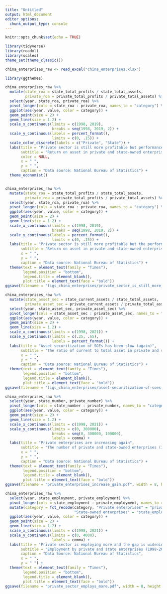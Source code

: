 ```yaml
---
title: "Untitled"
output: html_document
editor_options: 
  chunk_output_type: console
---
```


```r
knitr::opts_chunk$set(echo = TRUE)
```

```r
library(tidyverse)
library(readxl)
library(scales)
theme_set(theme_classic())

china_enterprises_raw <- read_excel("china_enterprises.xlsx")

```



```r
library(ggthemes)

china_enterprises_raw %>% 
  mutate(state_roa = state_total_profits / state_total_assets, 
         private_roa = private_total_profits / private_total_assets) %>% 
  select(year, state_roa, private_roa) %>% 
  pivot_longer(cols = state_roa : private_roa, names_to = "category") %>% 
  ggplot(aes(year, value, color = category)) +
  geom_point(size = 2) +
  geom_line(size = 1.2) +
  scale_x_continuous(limits = c(1998, 2019), 
                     breaks = seq(1998, 2019, 2)) +
  scale_y_continuous(labels = percent_format(), 
                     limits = c(0, .15)) +
  scale_color_discrete(labels = c("Private", "State")) +
  labs(title = "Private sector is still more profitable but performance is declining",
       subtitle = "Return on asset in private and state-owned enterprises (1998-2019)",
       color = NULL, 
       x = " ", 
       y = " ", 
       caption = "Data source: National Bureau of Statistics") +
  theme_economist()


china_enterprises_raw %>% 
  mutate(state_roa = state_total_profits / state_total_assets, 
         private_roa = private_total_profits / private_total_assets) %>% 
  select(year, state_roa, private_roa) %>% 
  pivot_longer(cols = state_roa : private_roa, names_to = "category") %>% 
  ggplot(aes(year, value, color = category)) +
  geom_point(size = 2) +
  geom_line(size = 1.2) +
  scale_x_continuous(limits = c(1998, 2019), 
                     breaks = seq(1998, 2019, 2)) +
  scale_y_continuous(labels = percent_format(), 
                     limits = c(0, .15)) +
  labs(title = "Private sector is still more profitable but the performance is weakning", 
       subtitle = "Return on asset in private and state-owned enterprises (1998-2019)",
       x = " ", 
       y = " ", 
       caption = "Data source: National Bureau of Statistics") +
  theme(text = element_text(family = "Times"),
        legend.position = "bottom", 
        legend.title = element_blank(), 
        plot.title = element_text(face = "bold"))
ggsave(filename = "figs_china_enterprises/private_sector_is_still_more_profitable.pdf", width = 8, height = 5)
```



```r
china_enterprises_raw %>% 
  mutate(state_asset_sec = state_current_assets / state_total_assets, 
         private_asset_sec = private_current_assets / private_total_assets) %>% 
  select(year, state_asset_sec, private_asset_sec) %>% 
  pivot_longer(cols = state_asset_sec : private_asset_sec, names_to = "category") %>% 
  ggplot(aes(year, value, color = category)) +
  geom_point(size = 2) +
  geom_line(size = 1.2) +
  scale_x_continuous(limits = c(1998, 2021)) +
  scale_y_continuous(limits = c(.25, .65), 
                     labels = percent_format()) +
  labs(title = "Asset securitization of SOEs has been slow (again)", 
       subtitle = "The ratio of current to total asset in private and state-owned sectors (1998-2019)", 
       x = " ", 
       y = " ", 
       caption = "Data source: National Bureau of Statistics") +
  theme(text = element_text(family = "Times"), 
        legend.position = "bottom", 
        legend.title = element_blank(),
        plot.title = element_text(face = "bold"))
ggsave(filename = "figs_china_enterprises/asset-securitization-of-soes-has-been-slow.pdf", width = 8, height = 5)
```



```r
china_enterprises_raw %>% 
  select(year, state_number, private_number) %>% 
  pivot_longer(cols = state_number : private_number, names_to = "category") %>% 
  ggplot(aes(year, value, color = category)) +
  geom_point(size = 2) +
  geom_line(size = 1.2) +
  scale_x_continuous(limits = c(1998, 2021)) +
  scale_y_continuous(limits = c(0, 300000), 
                     breaks = seq(0, 300000, 100000), 
                     labels = comma) +
  labs(title = "Private enterprises are increasing again", 
       subtitle = "The number of private and state-owned enterprises (1998-2019)", 
       x = " ", 
       y = " ", 
       caption = "Data source: National Bureau of Statistics") +
  theme(text = element_text(family = "Times"), 
        legend.position = "bottom", 
        legend.title = element_blank(),
        plot.title = element_text(face = "bold"))
ggsave(filename = "private_enterprises_increase_gain.pdf", width = 8, height = 5)
```



```r
china_enterprises_raw %>% 
  select(year, state_employment, private_employment) %>% 
  pivot_longer(cols = state_employment : private_employment, names_to = "category") %>% 
  mutate(category = fct_recode(category, "Private enterprises" = "private_employment", 
                               "State-owned enterprises" = "state_employment")) %>% 
  ggplot(aes(year, value, color = category)) +
  geom_point(size = 2) +
  geom_line(size = 1.2) +
  scale_x_continuous(limits = c(1998, 2021)) +
  scale_y_continuous(limits = c(0, 4000), 
                     labels = comma) +
  labs(title = "Private sector is employing more and the gap is widening", 
       subtitle = "Employment by private and state enterprises (1998-2019)",
       caption = "Data Source: National Bureau of Statistics", 
       x = " ", 
       y = " ") +
  theme(text = element_text(family = "Times"),
        legend.position = "bottom", 
        legend.title = element_blank(), 
        plot.title = element_text(face = "bold"))
ggsave(filename = "private_sector_employs_more.pdf", width = 8, height = 5)
```

